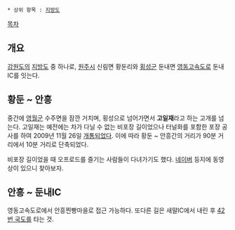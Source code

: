  * 상위 항목 : [[지방도]]

[[목차]]

== 개요 ==
[[강원도]]의 [[지방도]] 중 하나로, [[원주시]] 신림면 황둔리와 [[횡성군]] 둔내면 [[영동고속도로]] 둔내IC를 잇는다.

== 황둔 ~ 안흥 ==
중간에 [[영월]]군 수주면을 잠깐 거치며, 횡성으로 넘어가면서 '''고일재'''라고 하는 고개를 넘는다. 고일재는 예전에는 차가 다닐 수 없는 비포장 길이었으나 터널화를 포함한 포장 공사를 하여 2009년 11월 26일 [http://news.naver.com/main/read.nhn?mode=LSD&mid=sec&sid1=102&oid=001&aid=0002995624 개통되었다]. 이에 따라 황둔 ~ 안흥간의 거리가 90분 거리에서 10분 거리로 단축되었다.

비포장 길이었을 때 오프로드를 즐기는 사람들이 다녀가기도 했다. [[네이버]] 등지에 동영상이 있으니 찾아보자.

== 안흥 ~ 둔내IC ==
영동고속도로에서 안흥찐빵마을로 접근 가능하다. 또다른 길은 새말IC에서 내린 후 [[42번 국도]]를 타는 것.
